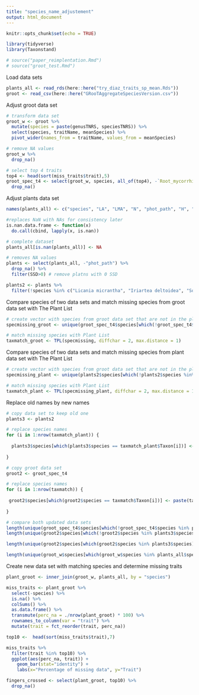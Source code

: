 ```yaml
---
title: "species_name_adjustement"
output: html_document
---
```


```r
knitr::opts_chunk$set(echo = TRUE)
```

```r
library(tidyverse)
library(Taxonstand)
```


```r
# source("paper_reimplentation.Rmd")
# source("groot_test.Rmd")
```


Load data sets
```r
plants_all <- read_rds(here::here("try_diaz_traits_sp_mean.Rds"))
groot <- read_csv(here::here("GRooTAggregateSpeciesVersion.csv"))
```

Adjust groot data set
```r
# transform data set
groot_w <- groot %>% 
  mutate(species = paste(genusTNRS, speciesTNRS)) %>% 
  select(species, traitName, meanSpecies) %>% 
  pivot_wider(names_from = traitName, values_from = meanSpecies)

# remove NA values
groot_w %>%
  drop_na()

# select top 4 traits
top4 <- head(sort(miss_traits$trait),5)
groot_spec_t4 <- select(groot_w, species, all_of(top4), -`Root_mycorrhizal colonization` ) %>% 
  drop_na()
```

Adjust plants data set
```r
names(plants_all) <- c("species", "LA", "LMA", "N", "phot_path", "H", "SM", "SSD")

#replaces NaN with NAs for consistency later
is.nan.data.frame <- function(x)
  do.call(cbind, lapply(x, is.nan))

# complete dataset
plants_all[is.nan(plants_all)] <- NA

# removes NA values
plants <- select(plants_all, -"phot_path") %>% 
  drop_na() %>% 
  filter(SSD>0) # remove platns with 0 SSD

plants2 <- plants %>%
  filter(!species %in% c("Licania micrantha", "Iriartea deltoidea", "Socratea exorrhiza", "Oenocarpus mapora", "Cecropia insignis"))
```

Compare species of two data sets and match missing species from groot data set with The Plant List
```r
# create vector with species from groot data set that are not in the plant data set
specmissing_groot <- unique(groot_spec_t4$species[which(!groot_spec_t4$species %in% plants2$species)])

# match missing species with Plant List
taxmatch_groot <- TPL(specmissing, diffchar = 2, max.distance = 1)
```

Compare species of two data sets and match missing species from plant data set with The Plant List
```r
# create vector with species from groot data set that are not in the plant data set
specmissing_plant <- unique(plants2$species[which(!plants2$species %in% groot_spec_t4$species)])

# match missing species with Plant List
taxmatch_plant <- TPL(specmissing_plant, diffchar = 2, max.distance = 1)
```

Replace old names by new names
```r
# copy data set to keep old one
plants3 <- plants2

# replace species names
for (i in 1:nrow(taxmatch_plant)) {
  
  plants3$species[which(plants3$species == taxmatch_plant$Taxon[i])] <- paste(taxmatch_plant$New.Genus[i], taxmatch_plant$New.Species[i], sep = " ")
  
}

# copy groot data set
groot2 <- groot_spec_t4

# replace species names
for (i in 1:nrow(taxmatch)) {
  
 groot2$species[which(groot2$species == taxmatch$Taxon[i])] <- paste(taxmatch$New.Genus[i], taxmatch$New.Species[i], sep = " ")
  
}

# compare both updated data sets
length(unique(groot_spec_t4$species[which(!groot_spec_t4$species %in% plants2$species)])) # old data set (missing species)
length(unique(groot2$species[which(!groot2$species %in% plants3$species)])) # new data sets (missing species)

length(unique(groot2$species[which(groot2$species %in% plants3$species)])) # new data sets (matching species)
```

```r
length(unique(groot_w$species[which(groot_w$species %in% plants_all$species)]))
```

Create new data set with matching species and determine missing traits
```r
plant_groot <- inner_join(groot_w, plants_all, by = "species")

miss_traits <- plant_groot %>% 
  select(-species) %>% 
  is.na() %>% 
  colSums() %>% 
  as.data.frame() %>%
  transmute(perc_na = ./nrow(plant_groot) * 100) %>% 
  rownames_to_column(var = "trait") %>% 
  mutate(trait = fct_reorder(trait, perc_na))

top10 <-  head(sort(miss_traits$trait),7)

miss_traits %>% 
  filter(trait %in% top10) %>% 
  ggplot(aes(perc_na, trait)) +
    geom_bar(stat="identity") +
    labs(x="Percentage of missing data", y="Trait")
```


```r
fingers_crossed <- select(plant_groot, top10) %>% 
  drop_na()
```

